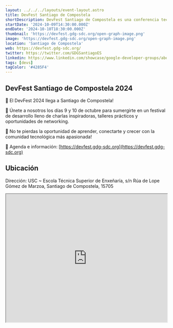 ```yaml
---
layout: ../../../layouts/event-layout.astro
title: DevFest Santiago de Compostela
shortDescription: DevFest Santiago de Compostela es una conferencia tecnológica organizada por Google Developers Group Santiago de Compostela. Los GDG son una red local de grupos sin ánimo de lucro ofrecen charlas, demostraciones prácticas, talleres y laboratorios de código sobre las últimas tecnologías de Google. En 2022, se celebraron más de 550 DevFests, que ayudaron a más de 320.000 desarrolladores. DevFest es el principal evento local para que los desarrolladores conozcan las últimas tecnologías de Google de la mano de Googlers, Google Developer Experts y ponentes del sector.
startDate: '2024-10-09T14:30:00.000Z'
endDate: '2024-10-10T18:30:00.000Z'
thumbnail: 'https://devfest.gdg-sdc.org/open-graph-image.png'
image: 'https://devfest.gdg-sdc.org/open-graph-image.png'
location: 'Santiago de Compostela'
web: https://devfest.gdg-sdc.org/
twitter: https://twitter.com/GDGSantiagoES
linkedin: https://www.linkedin.com/showcase/google-developer-groups/about/
tags: [devs]
tagColor: '#4285F4'
---
```


## DevFest Santiago de Compostela 2024

🎉 El DevFest 2024 llega a Santiago de Compostela!

🚀 Únete a nosotros los días 9 y 10 de octubre para sumergirte en un festival de desarrollo lleno de charlas inspiradoras, talleres prácticos y oportunidades de networking.

🤝 No te pierdas la oportunidad de aprender, conectarte y crecer con la comunidad tecnológica más apasionada!

📢 Agenda e información: [https://devfest.gdg-sdc.org](https://devfest.gdg-sdc.org)

## Ubicación

Dirección: USC ~ Escola Técnica Superior de Enxeñaría, s/n Rúa de Lope Gómez de Marzoa, Santiago de Compostela, 15705

<iframe
  style="width: 100%; height: 400px;"
  height="400"
  allowfullscreen=""
  loading="lazy"
  referrerpolicy="no-referrer-when-downgrade"
  src="https://www.google.com/maps/embed?pb=!1m18!1m12!1m3!1d2923.976341353455!2d-8.56296282311141!3d42.8733435025185!2m3!1f0!2f0!3f0!3m2!1i1024!2i768!4f13.1!3m3!1m2!1s0xd2efe72a954b9a9%3A0x33af61a845699b5d!2sUSC%20~%20Escuela%20T%C3%A9cnica%20Superior%20de%20Ingenier%C3%ADa!5e0!3m2!1ses!2ses!4v1727504219006!5m2!1ses!2ses"
  aria-label="USC ~ Escola Técnica Superior de Enxeñaría, s/n Rúa de Lope Gómez de Marzoa, Santiago de Compostela, 15705"
></iframe>

